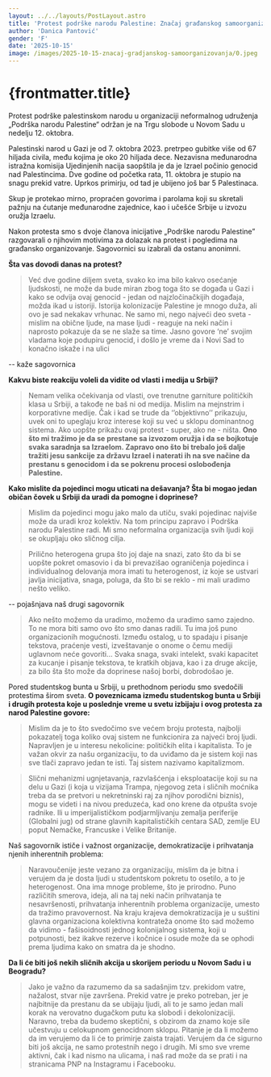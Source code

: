 ```yaml
---
layout: ../../layouts/PostLayout.astro
title: 'Protest podrške narodu Palestine: Značaj građanskog samoorganizovanja'
author: 'Danica Pantović'
gender: 'F'
date: '2025-10-15'
image: /images/2025-10-15-znacaj-gradjanskog-samoorganizovanja/0.jpeg
---
```



# {frontmatter.title}

Protest podrške palestinskom narodu u organizaciji neformalnog udruženja „Podrška narodu Palestine“ održan je na Trgu slobode u Novom Sadu u nedelju 12. oktobra.

Palestinski narod u Gazi je od 7. oktobra 2023. pretrpeo gubitke više od 67 hiljada civila, među kojima je oko 20 hiljada dece. Nezavisna međunarodna istražna komisija Ujedinjenih nacija saopštila je da je Izrael počinio genocid nad Palestincima. Dve godine od početka rata, 11. oktobra je stupio na snagu prekid vatre. Uprkos primirju, od tad je ubijeno još bar 5 Palestinaca.

Skup je protekao mirno, propraćen govorima i parolama koji su skretali pažnju na ćutanje međunarodne zajednice, kao i učešće Srbije u izvozu oružja Izraelu.

Nakon protesta smo s dvoje članova inicijative „Podrške narodu Palestine” razgovarali o njihovim motivima za dolazak na protest i pogledima na građansko organizovanje. Sagovornici su izabrali da ostanu anonimni.

**Šta vas dovodi danas na protest?**

> Već dve godine diljem sveta, svako ko ima bilo kakvo osećanje ljudskosti, ne može da bude miran zbog toga što se događa u Gazi i kako se odvija ovaj genocid - jedan od najzločinačkijih događaja, možda ikad u istoriji. Istorija kolonizacije Palestine je mnogo duža, ali ovo je sad nekakav vrhunac. Ne samo mi, nego najveći deo sveta - mislim na obične ljude, na mase ljudi - reaguje na neki način i naprosto pokazuje da se ne slaže sa time. Jasno govore ‘ne’ svojim vladama koje podupiru genocid, i došlo je vreme da i Novi Sad to konačno iskaže i na ulici

-- kaže sagovornica

**Kakvu biste reakciju voleli da vidite od vlasti i medija u Srbiji?**

> Nemam velika očekivanja od vlasti, ove trenutne garniture političkih klasa u Srbiji, a takođe ne baš ni od medija. Mislim na mejnstrim i korporativne medije. Čak i kad se trude da ‘’objektivno’’ prikazuju, uvek oni to upeglaju kroz interese koji su već u sklopu dominantnog sistema. Ako uopšte prikažu ovaj protest - super, ako ne - ništa. **Ono što mi tražimo je da se prestane sa izvozom oružja i da se bojkotuje svaka saradnja sa Izraelom. Zapravo ono što bi trebalo još dalje tražiti jesu sankcije za državu Izrael i naterati ih na sve načine da prestanu s genocidom i da se pokrenu procesi oslobođenja Palestine.**

**Kako mislite da pojedinci mogu uticati na dešavanja? Šta bi mogao jedan običan čovek u Srbiji da uradi da pomogne i doprinese?**

> Mislim da pojedinci mogu jako malo da utiču, svaki pojedinac najviše može da uradi kroz kolektiv. Na tom principu zapravo i Podrška narodu Palestine radi. Mi smo neformalna organizacija svih ljudi koji se okupljaju oko sličnog cilja.

> Prilično heterogena grupa što joj daje na snazi, zato što da bi se uopšte pokret omasovio i da bi prevazišao ograničenja pojedinca i individualnog delovanja mora imati tu heterogenost, iz koje se ustvari javlja inicijativa, snaga, poluga, da što bi se reklo - mi mali uradimo nešto veliko.

-- pojašnjava naš drugi sagovornik

> Ako nešto možemo da uradimo, možemo da uradimo samo zajedno. To ne mora biti samo ovo što smo danas radili. Tu ima još puno organizacionih mogućnosti. Između ostalog, u to spadaju i pisanje tekstova, praćenje vesti, izveštavanje o onome o čemu mediji uglavnom neće govoriti… Svaka snaga, svaki intelekt, svaki kapacitet za kucanje i pisanje tekstova, te kratkih objava, kao i za druge akcije, za bilo šta što može da doprinese našoj borbi, dobrodošao je.

Pored studentskog bunta u Srbiji, u prethodnom periodu smo svedočili protestima širom sveta. **O poveznicama između studentskog bunta u Srbiji i drugih protesta koje u poslednje vreme u svetu izbijaju i ovog protesta za narod Palestine govore:**

> Mislim da je to što svedočimo sve većem broju protesta, najbolji pokazatelj toga koliko ovaj sistem ne funkcionira za najveći broj ljudi. Napravljen je u interesu nekolicine: političkih elita i kapitalista. To je važan okvir za našu organizaciju, to da uviđamo da je sistem koji nas sve tlači zapravo jedan te isti. Taj sistem nazivamo kapitalizmom.

> Slični mehanizmi ugnjetavanja, razvlašćenja i eksploatacije koji su na delu u Gazi (i koja u vizijama Trampa, njegovog zeta i sličnih moćnika treba da se pretvori u nekretninski raj za njihov porodični biznis), mogu se videti i na nivou preduzeća, kad ono krene da otpušta svoje radnike. Ili u imperijalističkom podjarmljivanju zemalja periferije (Globalni jug) od strane glavnih kapitalističkih centara SAD, zemlje EU poput Nemačke, Francuske i Velike Britanije.

Naš sagovornik ističe i važnost organizacije, demokratizacije i prihvatanja njenih inherentnih problema:

> Naravoučenije jeste vezano za organizaciju, mislim da je bitna i verujem da je dosta ljudi u studentskom pokretu to osetilo, a to je heterogenost. Ona ima mnoge probleme, što je prirodno. Puno različitih smerova, ideja, ali na taj neki način prihvatanja te nesavršenosti, prihvatanja inherentnih problema organizacije, umesto da tražimo pravovernost. Na kraju krajeva demokratizacija je u suštini glavna organizaciona kolektivna kontrateža onome što sad možemo da vidimo - fašisoidnosti jednog kolonijalnog sistema, koji u potpunosti, bez ikakve rezerve i kočnice i osude može da se ophodi prema ljudima kako on smatra da je shodno.

**Da li će biti još nekih sličnih akcija u skorijem periodu u Novom Sadu i u Beogradu?**

> Jako je važno da razumemo da sa sadašnjim tzv. prekidom vatre, nažalost, stvar nije završena. Prekid vatre je preko potreban, jer je najbitnije da prestanu da se ubijaju ljudi, ali to je samo jedan mali korak na verovatno dugačkom putu ka slobodi i dekolonizaciji. Naravno, treba da budemo skeptični, s obzirom da znamo koje sile učestvuju u celokupnom genocidnom sklopu. Pitanje je da li možemo da im verujemo da li će to primirje zaista trajati. Verujem da će sigurno biti još akcija, ne samo protestnih nego i drugih. Mi smo sve vreme aktivni, čak i kad nismo na ulicama, i naš rad može da se prati i na stranicama PNP na Instagramu i Facebooku.
